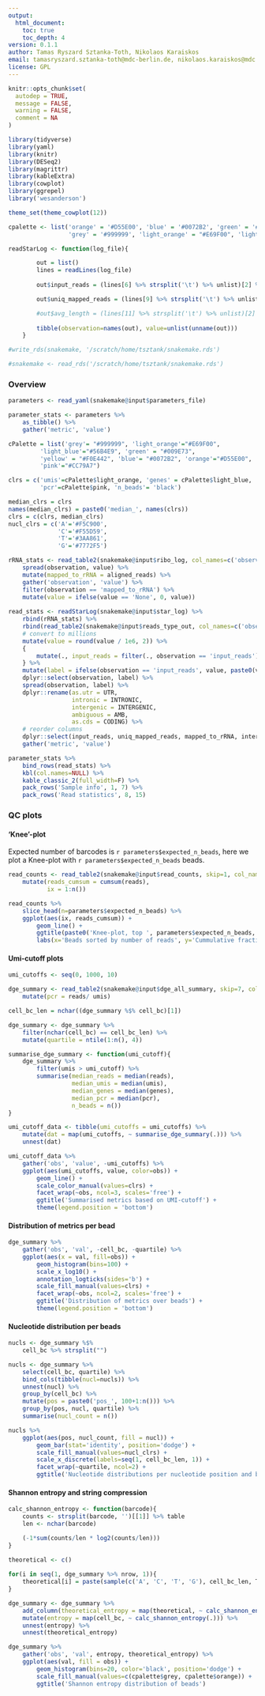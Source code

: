```yaml
---
output:
  html_document:
    toc: true
    toc_depth: 4
version: 0.1.1
author: Tamas Ryszard Sztanka-Toth, Nikolaos Karaiskos
email: tamasryszard.sztanka-toth@mdc-berlin.de, nikolaos.karaiskos@mdc.berlin.de
license: GPL
---
```


```r
knitr::opts_chunk$set(
  autodep = TRUE,
  message = FALSE,
  warning = FALSE,
  comment = NA
)
```

```r
library(tidyverse)
library(yaml)
library(knitr)
library(DESeq2)
library(magrittr)
library(kableExtra)
library(cowplot)
library(ggrepel)
library('wesanderson')

theme_set(theme_cowplot(12))

cpalette <- list('orange' = '#D55E00', 'blue' = '#0072B2', 'green' = '#009E73', 'black' = '#000000', 'yellow' = '#F0E442', 
				 'grey' = '#999999', 'light_orange' = "#E69F00", 'light_blue' = "#56B4E9")

readStarLog <- function(log_file){

		out = list()
		lines = readLines(log_file)
	
		out$input_reads = (lines[6] %>% strsplit('\t') %>% unlist)[2] %>% as.integer

		out$uniq_mapped_reads = (lines[9] %>% strsplit('\t') %>% unlist)[2] %>% as.integer

		#out$avg_length = (lines[11] %>% strsplit('\t') %>% unlist)[2] %>% as.numeric
		
        tibble(observation=names(out), value=unlist(unname(out)))
	}
```

```r
#write_rds(snakemake, '/scratch/home/tsztank/snakemake.rds')

#snakemake <- read_rds('/scratch/home/tsztank/snakemake.rds')
```

### Overview

```r
parameters <- read_yaml(snakemake@input$parameters_file)

parameter_stats <- parameters %>%
    as_tibble() %>%
    gather('metric', 'value')

cPalette = list('grey'= "#999999", 'light_orange'="#E69F00",
         'light_blue'="#56B4E9", 'green' = "#009E73",
         'yellow' = "#F0E442", 'blue'= "#0072B2", 'orange'="#D55E00",
         'pink'="#CC79A7")

clrs = c('umis'=cPalette$light_orange, 'genes' = cPalette$light_blue, 'reads'=cPalette$green,
         'pcr'=cPalette$pink, 'n_beads'= 'black')

median_clrs = clrs
names(median_clrs) = paste0('median_', names(clrs))
clrs = c(clrs, median_clrs)
nucl_clrs = c('A'='#F5C900',
              'C'='#F55D59',
              'T'='#3AA861',
              'G'='#7772F5')
```

```r
rRNA_stats <- read_table2(snakemake@input$ribo_log, col_names=c('observation', 'value')) %>%
    spread(observation, value) %>%
    mutate(mapped_to_rRNA = aligned_reads) %>%
    gather('observation', 'value') %>%
    filter(observation == 'mapped_to_rRNA') %>%
    mutate(value = ifelse(value == 'None', 0, value))
 
read_stats <- readStarLog(snakemake@input$star_log) %>%
    rbind(rRNA_stats) %>%
    rbind(read_table2(snakemake@input$reads_type_out, col_names=c('observation', 'value'))) %>%
    # convert to millions
    mutate(value = round(value / 1e6, 2)) %>%
    {
        mutate(., input_reads = filter(., observation == 'input_reads')$value)
    } %>%
    mutate(label = ifelse(observation == 'input_reads', value, paste0(value, ' (', round(value/input_reads*100, 1), '%)'))) %>%
    dplyr::select(observation, label) %>%
    spread(observation, label) %>%
    dplyr::rename(as.utr = UTR,
                  intronic = INTRONIC,
                  intergenic = INTERGENIC,
                  ambiguous = AMB,
                  as.cds = CODING) %>%
    # reorder columns
    dplyr::select(input_reads, uniq_mapped_reads, mapped_to_rRNA, intergenic, intronic, as.cds, ambiguous, as.utr) %>%
    gather('metric', 'value')

parameter_stats %>%
    bind_rows(read_stats) %>%
    kbl(col.names=NULL) %>%
    kable_classic_2(full_width=F) %>%
    pack_rows('Sample info', 1, 7) %>%
    pack_rows('Read statistics', 8, 15)
```

### QC plots

#### 'Knee'-plot

Expected number of barcodes is `r parameters$expected_n_beads`, here we plot a Knee-plot with `r parameters$expected_n_beads` beads.

```r
read_counts <- read_table2(snakemake@input$read_counts, skip=1, col_names=c('reads', 'cell_bc')) %>%
    mutate(reads_cumsum = cumsum(reads),
           ix = 1:n())

read_counts %>%
    slice_head(n=parameters$expected_n_beads) %>%
    ggplot(aes(ix, reads_cumsum)) +
        geom_line() +
        ggtitle(paste0('Knee-plot, top ', parameters$expected_n_beads, ' beads')) +
        labs(x='Beads sorted by number of reads', y='Cummulative fraction of reads')
```

#### Umi-cutoff plots

```r
umi_cutoffs <- seq(0, 1000, 10)

dge_summary <- read_table2(snakemake@input$dge_all_summary, skip=7, col_names = c('cell_bc', 'reads', 'umis', 'genes')) %>%
    mutate(pcr = reads/ umis)

cell_bc_len = nchar((dge_summary %$% cell_bc)[1])

dge_summary <- dge_summary %>%
    filter(nchar(cell_bc) == cell_bc_len) %>%
    mutate(quartile = ntile(1:n(), 4))

summarise_dge_summary <- function(umi_cutoff){
    dge_summary %>%
        filter(umis > umi_cutoff) %>%
        summarise(median_reads = median(reads),
                  median_umis = median(umis),
                  median_genes = median(genes),
                  median_pcr = median(pcr),
                  n_beads = n())
}

umi_cutoff_data <- tibble(umi_cutoffs = umi_cutoffs) %>%
    mutate(dat = map(umi_cutoffs, ~ summarise_dge_summary(.))) %>%
    unnest(dat)

umi_cutoff_data %>%
    gather('obs', 'value', -umi_cutoffs) %>%
    ggplot(aes(umi_cutoffs, value, color=obs)) +
        geom_line() +
        scale_color_manual(values=clrs) +
        facet_wrap(~obs, ncol=3, scales='free') +
        ggtitle('Summarised metrics based on UMI-cutoff') + 
        theme(legend.position = 'bottom')
```

#### Distribution of metrics per bead

```r
dge_summary %>%
    gather('obs', 'val', -cell_bc, -quartile) %>%
    ggplot(aes(x = val, fill=obs)) +
        geom_histogram(bins=100) +
        scale_x_log10() +
        annotation_logticks(sides='b') +
        scale_fill_manual(values=clrs) +
        facet_wrap(~obs, ncol=2, scales='free') +
        ggtitle('Distribution of metrics over beads') +
        theme(legend.position = 'bottom')
```

#### Nucleotide distribution per beads

```r

nucls <- dge_summary %$%
    cell_bc %>% strsplit("")

nucls <- dge_summary %>%
    select(cell_bc, quartile) %>%
    bind_cols(tibble(nucl=nucls)) %>%
    unnest(nucl) %>%
    group_by(cell_bc) %>%
    mutate(pos = paste0('pos_', 100+1:n())) %>%
    group_by(pos, nucl, quartile) %>%
    summarise(nucl_count = n())

nucls %>%
    ggplot(aes(pos, nucl_count, fill = nucl)) +
        geom_bar(stat='identity', position='dodge') +
        scale_fill_manual(values=nucl_clrs) +
        scale_x_discrete(labels=seq(1, cell_bc_len, 1)) +
        facet_wrap(~quartile, ncol=2) +
        ggtitle('Nucleotide distributions per nucleotide position and bead quartile')
```

#### Shannon entropy and string compression

```r
calc_shannon_entropy <- function(barcode){
    counts <- strsplit(barcode, '')[[1]] %>% table
    len <- nchar(barcode) 

    (-1*sum(counts/len * log2(counts/len)))
}

theoretical <- c()
    
for(i in seq(1, dge_summary %>% nrow, 1)){
    theoretical[i] = paste(sample(c('A', 'C', 'T', 'G'), cell_bc_len, T), collapse='')
}

dge_summary <- dge_summary %>%
    add_column(theoretical_entropy = map(theoretical, ~ calc_shannon_entropy(.))) %>%
    mutate(entropy = map(cell_bc, ~ calc_shannon_entropy(.))) %>%
    unnest(entropy) %>%
    unnest(theoretical_entropy)

```

```r
dge_summary %>%
    gather('obs', 'val', entropy, theoretical_entropy) %>%
    ggplot(aes(val, fill = obs)) +
        geom_histogram(bins=20, color='black', position='dodge') +
        scale_fill_manual(values=c(cpalette$grey, cpalette$orange)) +
        ggtitle('Shannon entropy distribution of beads')
```

